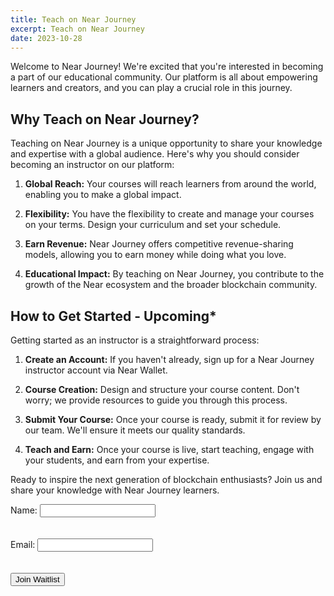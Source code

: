 ```yaml
---
title: Teach on Near Journey
excerpt: Teach on Near Journey
date: 2023-10-28
---
```

<div className=" text-white">

Welcome to Near Journey! We're excited that you're interested in becoming a part of our educational community. Our platform is all about empowering learners and creators, and you can play a crucial role in this journey.

## Why Teach on Near Journey?

Teaching on Near Journey is a unique opportunity to share your knowledge and expertise with a global audience. Here's why you should consider becoming an instructor on our platform:

1. **Global Reach:** Your courses will reach learners from around the world, enabling you to make a global impact.

2. **Flexibility:** You have the flexibility to create and manage your courses on your terms. Design your curriculum and set your schedule.

3. **Earn Revenue:** Near Journey offers competitive revenue-sharing models, allowing you to earn money while doing what you love.

4. **Educational Impact:** By teaching on Near Journey, you contribute to the growth of the Near ecosystem and the broader blockchain community.

## How to Get Started - Upcoming*

Getting started as an instructor is a straightforward process:

1. **Create an Account:** If you haven't already, sign up for a Near Journey instructor account via Near Wallet.

2. **Course Creation:** Design and structure your course content. Don't worry; we provide resources to guide you through this process.

3. **Submit Your Course:** Once your course is ready, submit it for review by our team. We'll ensure it meets our quality standards.

4. **Teach and Earn:** Once your course is live, start teaching, engage with your students, and earn from your expertise.

Ready to inspire the next generation of blockchain enthusiasts? Join us and share your knowledge with Near Journey learners.

</div>

<form>
    <div className="form-group">
      <label htmlFor="name">Name:</label>
      <input type="text" id="name" name="name" required />
    </div>
    <br></br>
    <div className="form-group">
      <label htmlFor="email">Email:</label>
      <input type="email" id="email" name="email" required />
    </div>
    <br></br>
    <button
  type="submit"
  style={{
    backgroundColor: '#007BFF',  // Background color
    color: 'white',             // Text color
    padding: '10px 10px',       // Padding
    border: 'none',            // Remove border
    borderRadius: '4px',        // Add border radius
    cursor: 'pointer',         // Change cursor on hover
  }}
>
  Join Waitlist
</button>
  </form>